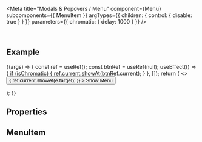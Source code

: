 
<Meta
  title="Modals & Popovers / Menu"
  component={Menu}
  subcomponents={{ MenuItem }}
  argTypes={{
    children: { control: { disable: true } }
  }}
  parameters={{
    chromatic: { delay: 1000 }
  }}
/>

<DocsHeader since="0.23.0" />

<br />

## Example

<Canvas>
  <Story name="Default">
    {(args) => {
      const ref = useRef();
      const btnRef = useRef(null);
      useEffect(() => {
        if (isChromatic) {
          ref.current.showAt(btnRef.current);
        }
      }, []);
      return (
        <>
          <Button
            ref={btnRef}
            onClick={(e) => {
              ref.current.showAt(e.target);
            }}
          >
            Show Menu
          </Button>
          <Menu {...args} ref={ref}>
            <MenuItem text="New File" icon="add-document"></MenuItem>
            <MenuItem text="New Folder" icon="add-folder" disabled></MenuItem>
            <MenuItem text="Open" icon="open-folder" startsSection></MenuItem>
            <MenuItem text="Close"></MenuItem>
            <MenuItem text="Preferences" icon="action-settings" startsSection></MenuItem>
            <MenuItem text="Exit" icon="journey-arrive"></MenuItem>
          </Menu>
        </>
      );
    }}
  </Story>
</Canvas>

## Properties

<ArgsTableWithNote story="." />

<Description />

<MenuMethods />

<SubcomponentsSection />

## MenuItem

<MenuItemDescription />

<Footer />
